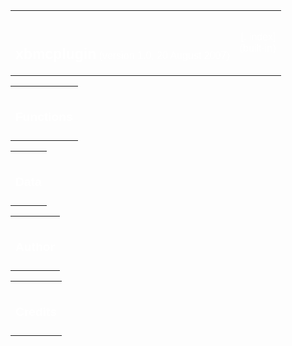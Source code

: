 {| summary="heading" width="100%" cellpadding="2"
|- bgcolor="#7799ee"
| valign="bottom" | <br /><font color="#ffffff" face="helvetica, arial"><br /><big><big>'''xbmcplugin'''</big></big> (version 1.0, 20 August 2007)</font>
| align="right" valign="bottom" | <font color="#ffffff" face="helvetica, arial">[. index]<br />(built-in)</font>
|}

{| summary="section" width="100%" cellpadding="2"
|- bgcolor="#eeaa77"
| colspan="3" valign="bottom" | <br /><font color="#ffffff" face="helvetica, arial"><big>'''Functions'''</big></font>
|-
| bgcolor="#eeaa77" |
| width="100%" |
; '''addDirectoryItem'''(...)
: <tt>[#-addDirectoryItem addDirectoryItem](handle, url, listitem [,isFolder, totalItems]) -- Callback function to pass directory contents back to XBMC.<br /> - Returns a bool for successful completion.<br /><br /> handle : integer - handle the plugin was started with.<br /> url : string - url of the entry. would be plugin:// for another virtual directory<br /> listitem : ListItem - item to add.<br /> isFolder : [opt] bool - True=folder / False=not a folder(default).<br /> totalItems : [opt] integer - total number of items that will be passed.(used for progressbar)<br /><br /> *Note, You can use the above as keywords for arguments and skip certain optional arguments.<br /> Once you use a keyword, all following arguments require the keyword.<br /><br /> example:<br /> - if not xbmcplugin.[#-addDirectoryItem addDirectoryItem](int(sys.argv[1]), 'F:\\Trailers\\300.mov', listitem, totalItems=50): break</tt>
; '''addSortMethod'''(...)
: <tt>[#-addSortMethod addSortMethod](handle, sortMethod) -- Adds a sorting method for the media list.<br /><br /> handle : integer - handle the plugin was started with.<br /> sortMethod : integer - number for sortmethod see FileItem.h.<br /><br /> *Note, You can use the above as keywords for arguments and skip certain optional arguments.<br /> Once you use a keyword, all following arguments require the keyword.<br /><br /> example:<br /> - xbmcplugin.[#-addSortMethod addSortMethod](int(sys.argv[1]), xbmcplugin.SORT_METHOD_TITLE)</tt>
; '''endOfDirectory'''(...)
: <tt>[#-endOfDirectory endOfDirectory](handle[, succeeded, updateListing, cacheToDisc]) -- Callback function to tell XBMC that the end of the directory listing in a virtualPythonFolder module is reached.<br /><br /> handle : integer - handle the plugin was started with.<br /> succeeded : [opt] bool - True=script completed successfully(Default)/False=Script did not.<br /> updateListing : [opt] bool - True=this folder should update the current listing/False=Folder is a subfolder(Default).<br /> cacheToDisc : [opt] bool - True=Folder will cache if extended time(default)/False=this folder will never cache to disc.<br /><br /> *Note, You can use the above as keywords for arguments and skip certain optional arguments.<br /> Once you use a keyword, all following arguments require the keyword.<br /><br /> example:<br /> - xbmcplugin.[#-endOfDirectory endOfDirectory](int(sys.argv[1]), cacheToDisc=False)</tt>
; '''getSetting'''(...)
: <tt>[#-getSetting getSetting](id) -- Returns the value of a setting as a string.<br /><br /> id : string - id of the setting that the module needs to access.<br /><br /> *Note, You can use the above as a keyword.<br /><br /> example:<br /> - apikey = xbmcplugin.[#-getSetting getSetting]('apikey')</tt>
; '''setContent'''(...)
: <tt>[#-setContent setContent](handle, content) -- Sets the plugins content.<br /><br /> handle : integer - handle the plugin was started with.<br /> content : string - content type (eg. movies)<br /><br /> *Note, You can use the above as keywords for arguments.<br /> content: files, songs, artists, albums, movies, tvshows, episodes, musicvideos<br /><br /> example:<br /> - xbmcplugin.[#-setContent setContent](int(sys.argv[1]), 'movies')</tt>
; '''setPluginCategory'''(...)
: <tt>[#-setPluginCategory setPluginCategory](handle, category) -- Sets the plugins name for skins to display.<br /><br /> handle : integer - handle the plugin was started with.<br /> category : string or unicode - plugins sub category.<br /><br /> *Note, You can use the above as keywords for arguments.<br /><br /> example:<br /> - xbmcplugin.[#-setPluginCategory setPluginCategory](int(sys.argv[1]), 'Comedy')</tt>
; '''setPluginFanart'''(...)
: <tt>[#-setPluginFanart setPluginFanart](handle, image, color1, color2, color3) -- Sets the plugins fanart and color for skins to display.<br /><br /> handle : integer - handle the plugin was started with.<br /> image : [opt] string - path to fanart image.<br /> color1 : [opt] hexstring - color1. (e.g. '0xFFFFFFFF')<br /> color2 : [opt] hexstring - color2. (e.g. '0xFFFF3300')<br /> color3 : [opt] hexstring - color3. (e.g. '0xFF000000')<br /><br /> *Note, You can use the above as keywords for arguments.<br /><br /> example:<br /> - xbmcplugin.[#-setPluginFanart setPluginFanart](int(sys.argv[1]), 'q:\\plugins\\Apple movie trailers II\\fanart.png', color2='0xFFFF3300')</tt>
; '''setProperty'''(...)
: <tt>[#-setProperty setProperty](handle, key, value) -- Sets a container property for this plugin.<br /><br /> handle : integer - handle the plugin was started with.<br /> key : string - property name.<br /> value : string or unicode - value of property.<br /><br /> *Note, Key is NOT case sensitive.<br /> You can use the above as keywords for arguments.<br /><br /> example:<br /> - xbmcplugin.[#-setProperty setProperty](int(sys.argv[1]), 'Emulator', 'M.A.M.E.')</tt>
|}

{| summary="section" width="100%" cellpadding="2"
|- bgcolor="#55aa55"
| colspan="3" valign="bottom" | <br /><font color="#ffffff" face="helvetica, arial"><big>'''Data'''</big></font>
|-
| bgcolor="#55aa55" |
| width="100%" | '''SORT_METHOD_ALBUM''' = 13<br />'''SORT_METHOD_ALBUM_IGNORE_THE''' = 14<br />'''SORT_METHOD_ARTIST''' = 11<br />'''SORT_METHOD_ARTIST_IGNORE_THE''' = 12<br />'''SORT_METHOD_DATE''' = 3<br />'''SORT_METHOD_DRIVE_TYPE''' = 6<br />'''SORT_METHOD_DURATION''' = 8<br />'''SORT_METHOD_EPISODE''' = 20<br />'''SORT_METHOD_FILE''' = 5<br />'''SORT_METHOD_GENRE''' = 15<br />'''SORT_METHOD_LABEL''' = 1<br />'''SORT_METHOD_LABEL_IGNORE_THE''' = 2<br />'''SORT_METHOD_MPAA_RATING''' = 24<br />'''SORT_METHOD_NONE''' = 0<br />'''SORT_METHOD_PLAYLIST_ORDER''' = 19<br />'''SORT_METHOD_PRODUCTIONCODE''' = 22<br />'''SORT_METHOD_PROGRAM_COUNT''' = 18<br />'''SORT_METHOD_SIZE''' = 4<br />'''SORT_METHOD_SONG_RATING''' = 23<br />'''SORT_METHOD_STUDIO''' = 26<br />'''SORT_METHOD_STUDIO_IGNORE_THE''' = 27<br />'''SORT_METHOD_TITLE''' = 9<br />'''SORT_METHOD_TITLE_IGNORE_THE''' = 10<br />'''SORT_METHOD_TRACKNUM''' = 7<br />'''SORT_METHOD_UNSORTED''' = 29<br />'''SORT_METHOD_VIDEO_RATING''' = 17<br />'''SORT_METHOD_VIDEO_RUNTIME''' = 25<br />'''SORT_METHOD_VIDEO_TITLE''' = 21<br />'''SORT_METHOD_VIDEO_YEAR''' = 16<br />'''__author__''' = 'J. Mulder <darkie@xbmc.org>'<br />'''__credits__''' = 'XBMC TEAM.'<br />'''__date__''' = '20 August 2007'<br />'''__platform__''' = 'XBOX'<br />'''__version__''' = '1.0'
|}

{| summary="section" width="100%" cellpadding="2"
|- bgcolor="#7799ee"
| colspan="3" valign="bottom" | <br /><font color="#ffffff" face="helvetica, arial"><big>'''Author'''</big></font>
|-
| bgcolor="#7799ee" |
| width="100%" | J. Mulder <darkie@xbmc.org>
|}

{| summary="section" width="100%" cellpadding="2"
|- bgcolor="#7799ee"
| colspan="3" valign="bottom" | <br /><font color="#ffffff" face="helvetica, arial"><big>'''Credits'''</big></font>
|-
| bgcolor="#7799ee" |
| width="100%" | XBMC TEAM.
|}